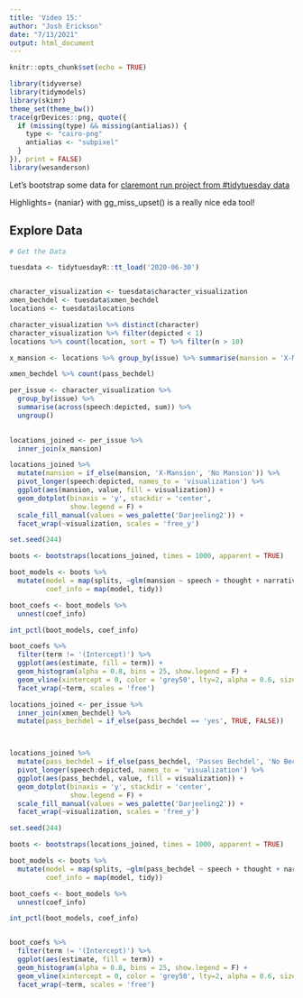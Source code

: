 ```yaml
---
title: 'Video 15:'
author: "Josh Erickson"
date: "7/13/2021"
output: html_document
---
```



```r
knitr::opts_chunk$set(echo = TRUE)
```

```r
library(tidyverse)
library(tidymodels)
library(skimr)
theme_set(theme_bw())
trace(grDevices::png, quote({
  if (missing(type) && missing(antialias)) {
    type <- "cairo-png"
    antialias <- "subpixel"
  }
}), print = FALSE)
library(wesanderson)
```

Let's bootstrap some data for [claremont run project from #tidytuesday data](https://github.com/rfordatascience/tidytuesday/blob/master/data/2020/2020-06-30/readme.md)

Highlights= {naniar} with gg_miss_upset() is a really nice eda tool! 

## Explore Data

```r
# Get the Data

tuesdata <- tidytuesdayR::tt_load('2020-06-30')


character_visualization <- tuesdata$character_visualization
xmen_bechdel <- tuesdata$xmen_bechdel
locations <- tuesdata$locations

```

```r
character_visualization %>% distinct(character)
character_visualization %>% filter(depicted < 1)
locations %>% count(location, sort = T) %>% filter(n > 10)

x_mansion <- locations %>% group_by(issue) %>% summarise(mansion = 'X-Mansion' %in% location) 

```

```r
xmen_bechdel %>% count(pass_bechdel)
```

```r
per_issue <- character_visualization %>% 
  group_by(issue) %>% 
  summarise(across(speech:depicted, sum)) %>% 
  ungroup()
  

locations_joined <- per_issue %>% 
  inner_join(x_mansion)

locations_joined %>% 
  mutate(mansion = if_else(mansion, 'X-Mansion', 'No Mansion')) %>% 
  pivot_longer(speech:depicted, names_to = 'visualization') %>% 
  ggplot(aes(mansion, value, fill = visualization)) +
  geom_dotplot(binaxis = 'y', stackdir = 'center', 
               show.legend = F) +
  scale_fill_manual(values = wes_palette('Darjeeling2')) +
  facet_wrap(~visualization, scales = 'free_y')
```



```r
set.seed(244)

boots <- bootstraps(locations_joined, times = 1000, apparent = TRUE)

boot_models <- boots %>% 
  mutate(model = map(splits, ~glm(mansion ~ speech + thought + narrative + depicted, family = 'binomial', data = analysis(.))),
         coef_info = map(model, tidy))

boot_coefs <- boot_models %>% 
  unnest(coef_info)

int_pctl(boot_models, coef_info)
```

```r
boot_coefs %>% 
  filter(term != '(Intercept)') %>% 
  ggplot(aes(estimate, fill = term)) + 
  geom_histogram(alpha = 0.8, bins = 25, show.legend = F) +
  geom_vline(xintercept = 0, color = 'grey50', lty=2, alpha = 0.6, size = 1.5)+
  facet_wrap(~term, scales = 'free')
```




```r

locations_joined <- per_issue %>% 
  inner_join(xmen_bechdel) %>% 
  mutate(pass_bechdel = if_else(pass_bechdel == 'yes', TRUE, FALSE)) 



locations_joined %>% 
  mutate(pass_bechdel = if_else(pass_bechdel, 'Passes Bechdel', 'No Bechdel')) %>% 
  pivot_longer(speech:depicted, names_to = 'visualization') %>% 
  ggplot(aes(pass_bechdel, value, fill = visualization)) +
  geom_dotplot(binaxis = 'y', stackdir = 'center', 
               show.legend = F) +
  scale_fill_manual(values = wes_palette('Darjeeling2')) +
  facet_wrap(~visualization, scales = 'free_y')

set.seed(244)

boots <- bootstraps(locations_joined, times = 1000, apparent = TRUE)

boot_models <- boots %>% 
  mutate(model = map(splits, ~glm(pass_bechdel ~ speech + thought + narrative + depicted, family = 'binomial', data = analysis(.))),
         coef_info = map(model, tidy))

boot_coefs <- boot_models %>% 
  unnest(coef_info)

int_pctl(boot_models, coef_info)


boot_coefs %>% 
  filter(term != '(Intercept)') %>% 
  ggplot(aes(estimate, fill = term)) + 
  geom_histogram(alpha = 0.8, bins = 25, show.legend = F) +
  geom_vline(xintercept = 0, color = 'grey50', lty=2, alpha = 0.6, size = 1.5)+
  facet_wrap(~term, scales = 'free')
```
































